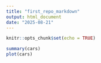```yaml
---
title: "first_repo_markdown"
output: html_document
date: "2025-08-21"
---
```


```r
knitr::opts_chunk$set(echo = TRUE)
```

```r
summary(cars)
plot(cars)

```


